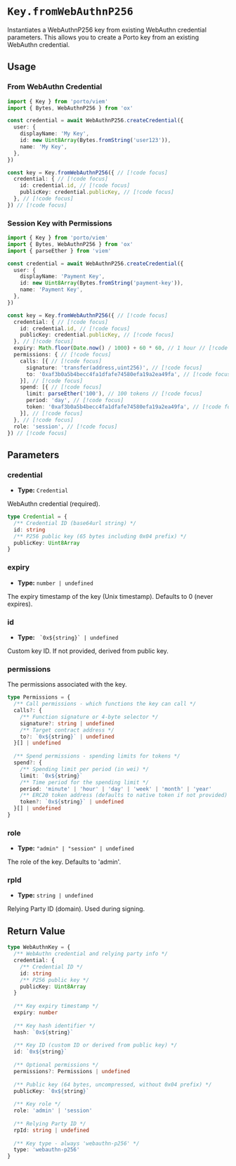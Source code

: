 # `Key.fromWebAuthnP256`

Instantiates a WebAuthnP256 key from existing WebAuthn credential parameters. This allows you to create a Porto key from an existing WebAuthn credential.

## Usage

### From WebAuthn Credential

```ts twoslash
import { Key } from 'porto/viem'
import { Bytes, WebAuthnP256 } from 'ox'

const credential = await WebAuthnP256.createCredential({
  user: {
    displayName: 'My Key',
    id: new Uint8Array(Bytes.fromString('user123')),
    name: 'My Key',
  },
})

const key = Key.fromWebAuthnP256({ // [!code focus]
  credential: { // [!code focus]
    id: credential.id, // [!code focus]
    publicKey: credential.publicKey, // [!code focus]
  }, // [!code focus]
}) // [!code focus]
```

### Session Key with Permissions

```ts twoslash
import { Key } from 'porto/viem'
import { Bytes, WebAuthnP256 } from 'ox'
import { parseEther } from 'viem'

const credential = await WebAuthnP256.createCredential({
  user: {
    displayName: 'Payment Key',
    id: new Uint8Array(Bytes.fromString('payment-key')),
    name: 'Payment Key',
  },
})

const key = Key.fromWebAuthnP256({ // [!code focus]
  credential: { // [!code focus]
    id: credential.id, // [!code focus]
    publicKey: credential.publicKey, // [!code focus]
  }, // [!code focus]
  expiry: Math.floor(Date.now() / 1000) + 60 * 60, // 1 hour // [!code focus]
  permissions: { // [!code focus]
    calls: [{ // [!code focus]
      signature: 'transfer(address,uint256)', // [!code focus]
      to: '0xaf3b0a5b4becc4fa1dfafe74580efa19a2ea49fa', // [!code focus]
    }], // [!code focus]
    spend: [{ // [!code focus]
      limit: parseEther('100'), // 100 tokens // [!code focus]
      period: 'day', // [!code focus]
      token: '0xaf3b0a5b4becc4fa1dfafe74580efa19a2ea49fa', // [!code focus]
    }], // [!code focus]
  }, // [!code focus]
  role: 'session', // [!code focus]
}) // [!code focus]
```

## Parameters

### credential

- **Type:** `Credential`

WebAuthn credential (required).

```ts
type Credential = {
  /** Credential ID (base64url string) */
  id: string
  /** P256 public key (65 bytes including 0x04 prefix) */
  publicKey: Uint8Array
}
```

### expiry

- **Type:** `number | undefined`

The expiry timestamp of the key (Unix timestamp). Defaults to 0 (never expires).

### id

- **Type:** `` `0x${string}` | undefined``

Custom key ID. If not provided, derived from public key.

### permissions

The permissions associated with the key.

```ts
type Permissions = {
  /** Call permissions - which functions the key can call */
  calls?: {
    /** Function signature or 4-byte selector */
    signature?: string | undefined
    /** Target contract address */
    to?: `0x${string}` | undefined
  }[] | undefined
  
  /** Spend permissions - spending limits for tokens */
  spend?: {
    /** Spending limit per period (in wei) */
    limit: `0x${string}`
    /** Time period for the spending limit */
    period: 'minute' | 'hour' | 'day' | 'week' | 'month' | 'year'
    /** ERC20 token address (defaults to native token if not provided) */
    token?: `0x${string}` | undefined
  }[] | undefined
}
```

### role

- **Type:** `"admin" | "session" | undefined`

The role of the key. Defaults to 'admin'.

### rpId

- **Type:** `string | undefined`

Relying Party ID (domain). Used during signing.

## Return Value

```ts
type WebAuthnKey = {
  /** WebAuthn credential and relying party info */
  credential: {
    /** Credential ID */
    id: string
    /** P256 public key */
    publicKey: Uint8Array
  }
  
  /** Key expiry timestamp */
  expiry: number
  
  /** Key hash identifier */
  hash: `0x${string}`
  
  /** Key ID (custom ID or derived from public key) */
  id: `0x${string}`
  
  /** Optional permissions */
  permissions?: Permissions | undefined
  
  /** Public key (64 bytes, uncompressed, without 0x04 prefix) */
  publicKey: `0x${string}`
  
  /** Key role */
  role: 'admin' | 'session'
  
  /** Relying Party ID */
  rpId: string | undefined
  
  /** Key type - always 'webauthn-p256' */
  type: 'webauthn-p256'
}
```
